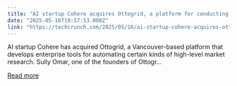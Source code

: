 ```yaml
---
title: "AI startup Cohere acquires Ottogrid, a platform for conducting market research"
date: "2025-05-16T19:57:53.000Z"
link: "https://techcrunch.com/2025/05/16/ai-startup-cohere-acquires-ottogrid-a-platform-for-conducting-market-research/"
---
```


AI startup Cohere has acquired Ottogrid, a Vancouver-based platform that develops enterprise tools for automating certain kinds of high-level market research. Sully Omar, one of the founders of Ottogr...

[Read more](https://techcrunch.com/2025/05/16/ai-startup-cohere-acquires-ottogrid-a-platform-for-conducting-market-research/)

